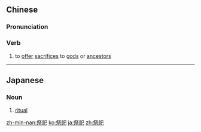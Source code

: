 ==Chinese==
{{zh-forms}}

===Pronunciation===
{{zh-pron
|m=jìsì
|c=zai3 zi6
|mn=chè-sū
|cat=v
}}

===Verb===
{{zh-verb}}

# to [[offer]] [[sacrifices]] to [[gods]] or [[ancestors]]

----

==Japanese==
{{ja-kanjitab|さい|し|yomi=o}}

===Noun===
{{ja-noun|さいし}}

# [[ritual]]

[[zh-min-nan:祭祀]]
[[ko:祭祀]]
[[ja:祭祀]]
[[zh:祭祀]]